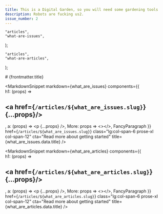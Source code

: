 ```yaml
---
title: This is a Digital Garden, so you will need some gardening tools.
description: Robots are fucking us2.
issue_number: 2
---
```


    "articles",
    "what-are-issues",
);

    "articles",
    "what-are-articles",
);

<div
  class="grid grid-cols-12 gap-y-8 lg:gap-4 xl:gap-16 md:px-10 px-2 text-justify"
>
  <div class="col-span-12 text-6xl text-left">
    # {frontmatter.title}
  </div>

  <MarkdownSnippet
    markdown={what_are_issues}
    components={{    
            h1: (props) => <h2 class="text-primary text-5xl text-left" ><a href={`/articles/${what_are_issues.slug}`}  {...props}/></h2>,
            a: (props) => <p {...props} />,
            More: props => <></>,
            FancyParagraph
        }}
    href={`/articles/${what_are_issues.slug}`}
    class="lg:col-span-6 prose-xl col-span-12"
    cta="Read more about getting started"
    title={what_are_issues.data.title}
  />

  <MarkdownSnippet
    markdown={what_are_articles}
    components={{    
        h1: (props) => <h2 class="text-primary text-5xl text-left" ><a href={`/articles/${what_are_articles.slug}`}  {...props}/></h2>,
        a: (props) => <p {...props} />,
        More: props => <></>,
        FancyParagraph
    }}
    href={`/articles/${what_are_articles.slug}`}
    class="lg:col-span-6 prose-xl col-span-12"
    cta="Read more about getting started"
    title={what_are_articles.data.title}
  />
</div>
